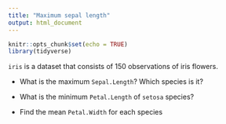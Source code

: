 ```yaml
---
title: "Maximum sepal length"
output: html_document
---
```


```r
knitr::opts_chunk$set(echo = TRUE)
library(tidyverse)
```

`iris` is a dataset that consists of 150 observations of iris flowers. 

- What is the maximum `Sepal.Length`? Which species is it?

- What is the minimum `Petal.Length` of `setosa` species?

- Find the mean `Petal.Width` for each species
